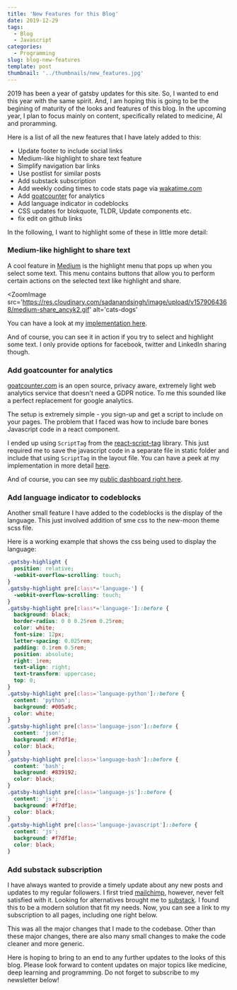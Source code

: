 ```yaml
---
title: 'New Features for this Blog'
date: 2019-12-29
tags:
  - Blog
  - Javascript
categories:
  - Programming
slug: blog-new-features
template: post
thumbnail: '../thumbnails/new_features.jpg'
---
```


2019 has been a year of gatsby updates for this site. So, I wanted to end this year with the same
spirit. And, I am hoping this is going to be the begining of maturity of the looks and features of this
blog. In the upcoming year, I plan to focus mainly on content, specifically related to medicine, AI
and proramming.

Here is a list of all the new features that I have lately added to this:

- Update footer to include social links
- Medium-like highlight to share text feature
- Simplify navigation bar links
- Use postlist for similar posts
- Add substack subscription
- Add weekly coding times to code stats page via [wakatime.com](https://wakatime.com/)
- Add [goatcounter](https://www.goatcounter.com/) for analytics
- Add language indicator in codeblocks
- CSS updates for blokquote, TLDR, Update components etc.
- fix edit on github links

In the following, I want to highlight some of these in little more detail:

### Medium-like highlight to share text

A cool feature in [Medium](https://medium.com/) is the highlight menu that pops up when you select some
text. This menu contains buttons that allow you to perform certain actions on the selected text
like highlight and share.

<ZoomImage
  src='https://res.cloudinary.com/sadanandsingh/image/upload/v1579064368/medium-share_ancyk2.gif'
  alt='cats-dogs'
></ZoomImage>

You can have a look at my [implementation here](https://github.com/sadanand-singh/reckoning.dev/blob/master/src/components/HighlightShare/HighlightShare.js).

And of course, you can see it in action if you try to select and highlight some text. I only
provide options for facebook, twitter and LinkedIn sharing though.

### Add goatcounter for analytics

[goatcounter.com](https://www.goatcounter.com/) is an open source, privacy aware, extremely light
web analytics service that doesn't need a GDPR notice. To me this sounded like a perfect replacement
for google analytics.

The setup is extremely simple - you sign-up and get a script to include on your pages. The problem
that I faced was how to include bare bones Javascript code in a react component.

I ended up using `ScriptTag` from the [react-script-tag](https://www.npmjs.com/package/react-script-tag)
library. This just required me to save the javascript code in a separate file in static folder
and include that using `ScriptTag` in the layout file. You can have a peek at my implementation in
more detail [here](https://github.com/sadanand-singh/reckoning.dev/blob/master/src/layout/index.js).

And of course, you can see my [public dashboard right here](https://reckoningdev.goatcounter.com/).

### Add language indicator to codeblocks

Another small feature I have added to the codeblocks is the display of the language. This just
involved addition of sme css to the new-moon theme scss file.

Here is a working example that shows the css being used to display the language:

```css
.gatsby-highlight {
  position: relative;
  -webkit-overflow-scrolling: touch;
}
.gatsby-highlight pre[class*='language-'] {
  -webkit-overflow-scrolling: touch;
}
.gatsby-highlight pre[class*='language-']::before {
  background: black;
  border-radius: 0 0 0.25rem 0.25rem;
  color: white;
  font-size: 12px;
  letter-spacing: 0.025rem;
  padding: 0.1rem 0.5rem;
  position: absolute;
  right: 1rem;
  text-align: right;
  text-transform: uppercase;
  top: 0;
}
.gatsby-highlight pre[class='language-python']::before {
  content: 'python';
  background: #005a9c;
  color: white;
}
.gatsby-highlight pre[class='language-json']::before {
  content: 'json';
  background: #f7df1e;
  color: black;
}
.gatsby-highlight pre[class='language-bash']::before {
  content: 'bash';
  background: #839192;
  color: black;
}
.gatsby-highlight pre[class='language-js']::before {
  content: 'js';
  background: #f7df1e;
  color: black;
}
.gatsby-highlight pre[class='language-javascript']::before {
  content: 'js';
  background: #f7df1e;
  color: black;
}
```

### Add substack subscription

I have always wanted to provide a timely update about any new posts and updates to my regular
followers. I first tried [mailchimp](https://mailchimp.com/), however, never felt satisfied with it.
Looking for alternatives brought me to [substack](https://substack.com/). I found this to be
a modern solution that fit my needs. Now, you can see a link to my subscription to all pages,
including one right below.

This was all the major changes that I made to the codebase. Other than these major changes, there
are also many small changes to make the code cleaner and more generic.

Here is hoping to bring to an end to any further updates to the looks of this blog. Please look
forward to content updates on major topics like medicine, deep learning and programming. Do not
forget to subscribe to my newsletter below!
